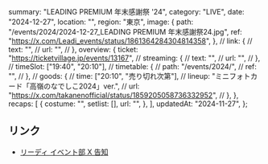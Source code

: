   summary: "LEADING PREMIUM 年末感謝祭 '24",
  category: "LIVE",
  date: "2024-12-27",
  location: "",
  region: "東京",
  image: {
    path: "/events/2024/2024-12-27_LEADING PREMIUM 年末感謝祭24.jpg",
    ref: "https://x.com/Leadi_events/status/1861364284304814358",
  },
  // link: {
  //   text: "",
  //   url: "",
  // },
  overview: {
    ticket: "https://ticketvillage.jp/events/13167",
    // streaming: {
    //   text: "",
    //   url: "",
    // },
    // timeSlot: ["19:40", "20:10"],
    // timetable: {
    //   path: "/events/2024/",
    //   ref: "",
    // },
    // goods: {
    //   time: ["20:10", "売り切れ次第"],
    //   lineup: "ミニフォトカード「高嶺のなでしこ2024」ver.",
    //   url: "https://x.com/takanenofficial/status/1859205058736332952",
    // },
  },
  recaps: [
    {
      costume: "",
      setlist: [],
      url: "",
    },
  ],
  updatedAt: "2024-11-27",
};

## リンク

- [リーディ イベント部 X 告知](https://x.com/Leadi_events/status/1861364284304814358)
